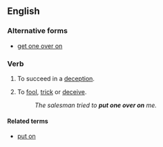 ==English==

===Alternative forms===
* [[get one over on]]

===Verb===
{{en-verb|inf=[[to]] [[put]] [[one]] [[over]] [[(]][[on]][[)]]|puts one over|putting one over|put one over}}

# {{idiomatic}} To succeed in a [[deception]].
# {{idiomatic|with ''on''}} To [[fool]], [[trick]] or [[deceive]].
#: ''The salesman tried to '''put one over on''' me.''

====Related terms====
* [[put on]]